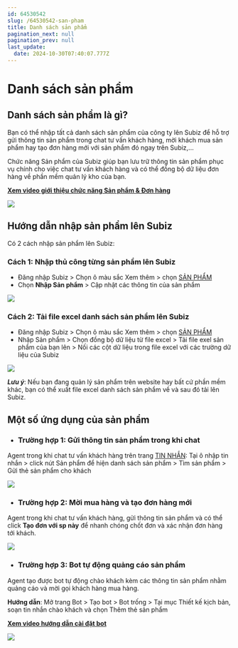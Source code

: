 ```yaml
---
id: 64530542
slug: /64530542-san-pham
title: Danh sách sản phẩm
pagination_next: null
pagination_prev: null
last_update:
  date: 2024-10-30T07:40:07.777Z
---
```


# Danh sách sản phẩm 

## Danh sách sản phẩm là gì?




Bạn có thể nhập tất cả danh sách sản phẩm của công ty lên Subiz để hỗ trợ gửi thông tin sản phẩm trong chat tư vấn khách hàng, mời khách mua sản phẩm hay tạo đơn hàng mới với sản phẩm đó ngay trên Subiz,...

Chức năng Sản phẩm của Subiz giúp bạn lưu trữ thông tin sản phẩm phục vụ chính cho việc chat tư vấn khách hàng và có thể đồng bộ dữ liệu đơn hàng về phần mềm quản lý kho của bạn.

**[Xem video giới thiệu chức năng Sản phẩm & Đơn hàng](https://www.youtube.com/watch?v=Wl658KCi_Ps)**




![](https://vcdn.subiz-cdn.com/file/fisgyrbdwjycifadugcz_acpxkgumifuoofoosble/unnamed.png)

## Hướng dẫn nhập sản phẩm lên Subiz




Có 2 cách nhập sản phẩm lên Subiz:
### Cách 1: Nhập thủ công từng sản phẩm lên Subiz


- Đăng nhập Subiz &gt; Chọn ô màu sắc Xem thêm &gt; chọn [SẢN PHẨM](https://app.subiz.com.vn/products)
- Chọn **Nhập Sản phẩm** &gt; Cập nhật các thông tin của sản phẩm


![](https://vcdn.subiz-cdn.com/file/fisgyrbedjggurkoicln_acpxkgumifuoofoosble/unnamed.png)

### Cách 2: Tải file excel danh sách sản phẩm lên Subiz


- Đăng nhập Subiz &gt; Chọn ô màu sắc Xem thêm &gt; chọn [SẢN PHẨM](https://app.subiz.com.vn/products)
- Nhập Sản phẩm &gt; Chọn đồng bộ dữ liệu từ file excel &gt; Tải file exel sản phẩm của bạn lên &gt; Nối các cột dữ liệu trong file excel với các trường dữ liệu của Subiz


![](https://vcdn.subiz-cdn.com/file/fisgyrdnrjupjernsscm_acpxkgumifuoofoosble/unnamed.png)




***Lưu ý***: Nếu bạn đang quản lý sản phẩm trên website hay bất cứ phần mềm khác, bạn có thể xuất file excel danh sách sản phẩm về và sau đó tải lên Subiz.
## Một số ứng dụng của sản phẩm


- ### Trường hợp 1: Gửi thông tin sản phẩm trong khi chat

Agent trong khi chat tư vấn khách hàng trên trang [TIN NHẮN](https://app.subiz.com.vn/convo): Tại ô nhập tin nhắn &gt; click nút Sản phẩm để hiện danh sách sản phẩm &gt; Tìm sản phẩm &gt; Gửi thẻ sản phẩm cho khách


![](https://vcdn.subiz-cdn.com/file/fisgyrbeoabajrjasopo_acpxkgumifuoofoosble/unnamed.png)


- ### Trường hợp 2: Mời mua hàng và tạo đơn hàng mới

Agent trong khi chat tư vấn khách hàng, gửi thông tin sản phẩm và có thể click **Tạo đơn với sp này** để nhanh chóng chốt đơn và xác nhận đơn hàng tới khách.


![](https://vcdn.subiz-cdn.com/file/fisgyrbetktjryezkwkf_acpxkgumifuoofoosble/unnamed.png)


- ### Trường hợp 3: Bot tự động quảng cáo sản phẩm

Agent tạo được bot tự động chào khách kèm các thông tin sản phẩm nhằm quảng cáo và mời gọi khách hàng mua hàng.

**Hướng dẫn**: Mở trang Bot &gt; Tạo bot &gt; Bot trống &gt; Tại mục Thiết kế kịch bản, soạn tin nhắn chào khách và chọn Thêm thẻ sản phẩm 

**[Xem video hướng dẫn cài đặt bot](https://www.youtube.com/watch?v=IvUPSEgX2_g)**


![](https://vcdn.subiz-cdn.com/file/fisgyrbeyaawsdlefxwm_acpxkgumifuoofoosble/unnamed.png)

























##